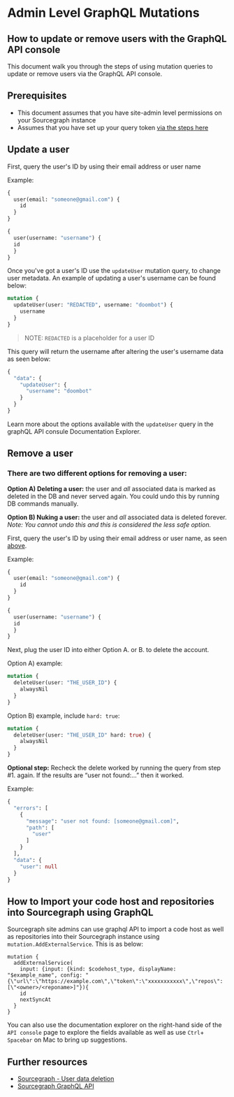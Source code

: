 # Admin Level GraphQL Mutations


## How to update or remove users with the GraphQL API console

This document walk you through the steps of using mutation queries to update or remove users via the GraphQL API console. 

## Prerequisites

* This document assumes that you have site-admin level permissions on your Sourcegraph instance
* Assumes that you have set up your query token [via the steps here](https://docs.sourcegraph.com/api/graphql#quickstart)

## Update a user

First, query the user's ID by using their email address or user name

Example:

```graphql
{
  user(email: "someone@gmail.com") {
    id
  }
}
```

```graphql
{
  user(username: "username") {    
  id
  }
}
```

Once you've got a user's ID use the `updateUser` mutation query, to change user metadata. An example of updating a user's username can be found below:

```graphql
mutation {
  updateUser(user: "REDACTED", username: "doombot") {
    username
  } 
}
```
> NOTE: `REDACTED` is a placeholder for a user ID

This query will return the username after altering the user's username data as seen below:
```graphql
{
  "data": {
    "updateUser": {
      "username": "doombot"
    }
  }
}
```
Learn more about the options available with the `updateUser` query in the graphQL API consule Documentation Explorer.

## Remove a user

### There are two different options for removing a user:

**Option A) Deleting a user:** the user and *all* associated data is marked as deleted in the DB and never served again. You could undo this by running DB commands manually.

**Option B) Nuking a user:** the user and *all* associated data is deleted forever. *Note: You cannot undo this and this is considered the less safe option.*

First, query the user's ID by using their email address or user name, as seen [above](#update-a-user).

Example:

```graphql
{
  user(email: "someone@gmail.com") {
    id
  }
}
```

```graphql
{
  user(username: "username") {    
  id
  }
}
```

Next, plug the user ID into either Option A. or B. to delete the account.

Option A) example:

```graphql
mutation {
  deleteUser(user: "THE_USER_ID") {
    alwaysNil
  }
}
```

Option B) example, include `hard: true`:

```graphql
mutation {
  deleteUser(user: "THE_USER_ID" hard: true) {
    alwaysNil
  }
}
```

**Optional step:** Recheck the delete worked by running the query from step #1. again. If the results are “user not found:...” then it worked. 

Example:

```graphql
{
  "errors": [
    {
      "message": "user not found: [someone@gmail.com]",
      "path": [
        "user"
      ]
    }
  ],
  "data": {
    "user": null
  }
}
```

## How to Import your code host and repositories into Sourcegraph using GraphQL
Sourcegraph site admins can use graphql API to import a code host as well as repositories into their Sourcegraph instance using `mutation.AddExternalService`.
This is as below:

```
mutation {
  addExternalService(
    input: {input: {kind: $codehost_type, displayName: "$example_name", config: "{\"url\":\"https://example.com\",\"token\":\"xxxxxxxxxxx\",\"repos\":[\"<owner>/<reponame>]"}){
    id
    nextSyncAt
  }
}
```
You can also use the documentation explorer on the right-hand side of the `API console` page to explore the fields available as well as use `Ctrl`+ `Spacebar` on Mac to bring up suggestions.

## Further resources

* [Sourcegraph - User data deletion](https://docs.sourcegraph.com/admin/user_data_deletion)
* [Sourcegraph GraphQL API](https://docs.sourcegraph.com/api/graphql)
